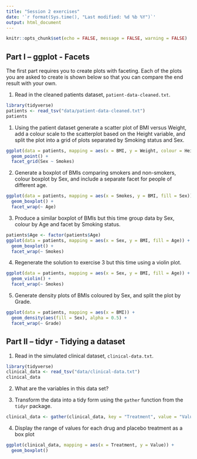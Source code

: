 ```yaml
---
title: "Session 2 exercises"
date: '`r format(Sys.time(), "Last modified: %d %b %Y")`'
output: html_document
---
```


```r
knitr::opts_chunk$set(echo = FALSE, message = FALSE, warning = FALSE)
```

## Part I -- ggplot - Facets

The first part requires you to create plots with faceting. Each of the plots you are asked to create is shown below so that you can compare the end result with your own.

1. Read in the cleaned patients dataset, `patient-data-cleaned.txt`.

```r
library(tidyverse)
patients <- read_tsv("data/patient-data-cleaned.txt")
patients
```

1. Using the patient dataset generate a scatter plot of BMI versus Weight, add a
colour scale to the scatterplot based on the Height variable, and split the plot 
into a grid of plots separated by Smoking status and Sex.

```r
ggplot(data = patients, mapping = aes(x = BMI, y = Weight, colour = Height)) +
  geom_point() +
  facet_grid(Sex ~ Smokes)
```

2. Generate a boxplot of BMIs comparing smokers and non-smokers, colour boxplot
by Sex, and include a separate facet for people of different age.

```r
ggplot(data = patients, mapping = aes(x = Smokes, y = BMI, fill = Sex)) +
  geom_boxplot() +
  facet_wrap(~ Age)
```

3. Produce a similar boxplot of BMIs but this time group data by Sex, colour by Age and facet by Smoking status.

```r
patients$Age <- factor(patients$Age)
ggplot(data = patients, mapping = aes(x = Sex, y = BMI, fill = Age)) +
  geom_boxplot() +
  facet_wrap(~ Smokes)
```

4. Regenerate the solution to exercise 3 but this time using a violin plot.

```r
ggplot(data = patients, mapping = aes(x = Sex, y = BMI, fill = Age)) +
  geom_violin() +
  facet_wrap(~ Smokes)
```

5. Generate density plots of BMIs coloured by Sex, and split the plot by Grade.

```r
ggplot(data = patients, mapping = aes(x = BMI)) +
  geom_density(aes(fill = Sex), alpha = 0.5) +
  facet_wrap(~ Grade)
```

## Part II -- tidyr - Tidying a dataset

1. Read in the simulated clinical dataset, `clinical-data.txt`.

```r
library(tidyverse)
clinical_data <- read_tsv("data/clinical-data.txt")
clinical_data
```

2. What are the variables in this data set?

3. Transform the data into a tidy form using the `gather` function from the `tidyr` package.

```r
clinical_data <- gather(clinical_data, key = "Treatment", value = "Value", -Subject)
```

4. Display the range of values for each drug and placebo treatment as a box plot

```r
ggplot(clinical_data, mapping = aes(x = Treatment, y = Value)) +
  geom_boxplot()
```
